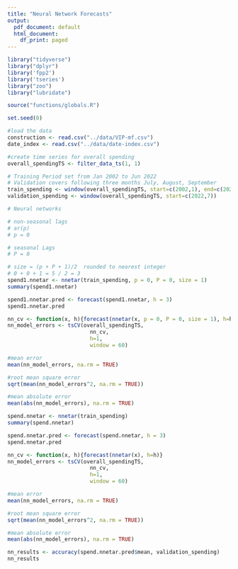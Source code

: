 ---
title: "Neural Network Forecasts"
output:
  pdf_document: default
  html_document:
    df_print: paged
---
```{r}
library("tidyverse")
library("dplyr")
library('fpp2')
library('tseries')
library("zoo")
library("lubridate")
```

```{r}
source("functions/globals.R")
```

```{r}
set.seed(0)
```

```{r}
#load the data
construction <- read.csv("../data/VIP-mf.csv")
date_index <- read.csv("../data/date-index.csv")
```
```{r}
#create time series for overall spending
overall_spendingTS <- filter_data_ts(1, 1)

# Training Period set from Jan 2002 to Jun 2022
# Validation covers following three months July, August, September
train_spending <- window(overall_spendingTS, start=c(2002,1), end=c(2022,6))
validation_spending <- window(overall_spendingTS, start=c(2022,7))
```


```{r}
# Neural networks

# non-seasonal lags
# ar(p)
# p = 0

# seasonal Lags
# P = 0

# size = (p + P + 1)/2  rounded to nearest integer
# 0 + 0 + 1 = 5 / 2 = 3
spend1.nnetar <- nnetar(train_spending, p = 0, P = 0, size = 1)
summary(spend1.nnetar)

spend1.nnetar.pred <- forecast(spend1.nnetar, h = 3)
spend1.nnetar.pred
```


```{r}
nn_cv <- function(x, h){forecast(nnetar(x, p = 0, P = 0, size = 1), h=h)}
nn_model_errors <- tsCV(overall_spendingTS,
                          nn_cv,
                          h=1,
                          window = 60)

#mean error
mean(nn_model_errors, na.rm = TRUE)
```

```{r}
#root mean square error
sqrt(mean(nn_model_errors^2, na.rm = TRUE))
```

```{r}
#mean absolute error
mean(abs(nn_model_errors), na.rm = TRUE)
```

```{r}
spend.nnetar <- nnetar(train_spending)
summary(spend.nnetar)

spend.nnetar.pred <- forecast(spend.nnetar, h = 3)
spend.nnetar.pred
```


```{r}
nn_cv <- function(x, h){forecast(nnetar(x), h=h)}
nn_model_errors <- tsCV(overall_spendingTS,
                          nn_cv,
                          h=1,
                          window = 60)

#mean error
mean(nn_model_errors, na.rm = TRUE)
```

```{r}
#root mean square error
sqrt(mean(nn_model_errors^2, na.rm = TRUE))
```

```{r}
#mean absolute error
mean(abs(nn_model_errors), na.rm = TRUE)
```


```{r}
nn_results <- accuracy(spend.nnetar.pred$mean, validation_spending)
nn_results

```
